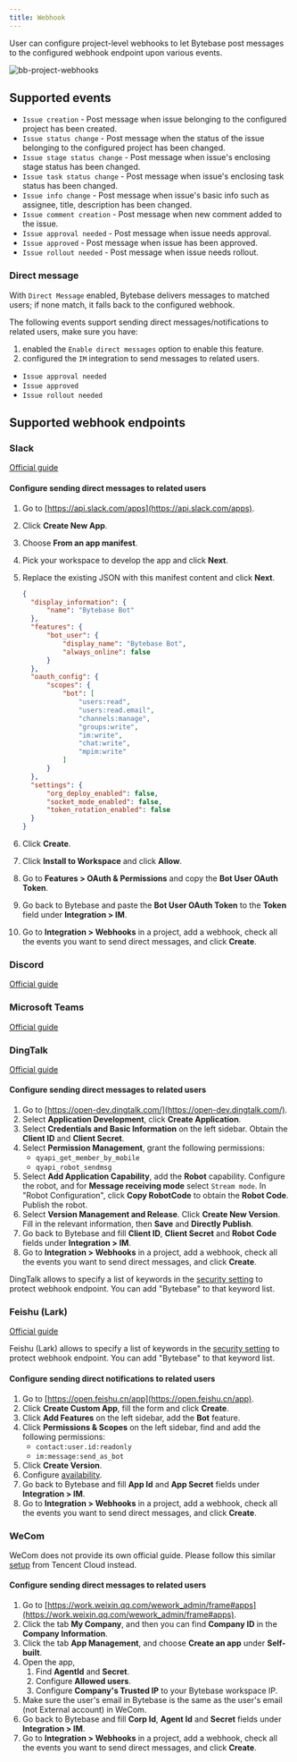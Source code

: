 ```yaml
---
title: Webhook
---
```


User can configure project-level webhooks to let Bytebase post messages to the configured webhook endpoint upon various events.

![bb-project-webhooks](/content/docs/change-database/webhook/bb-project-webhooks.webp)

## Supported events

- `Issue creation` - Post message when issue belonging to the configured project has been created.
- `Issue status change` - Post message when the status of the issue belonging to the configured project has been changed.
- `Issue stage status change` - Post message when issue's enclosing stage status has been changed.
- `Issue task status change` - Post message when issue's enclosing task status has been changed.
- `Issue info change` - Post message when issue's basic info such as assignee, title, description has been changed.
- `Issue comment creation` - Post message when new comment added to the issue.
- `Issue approval needed` - Post message when issue needs approval.
- `Issue approved` - Post message when issue has been approved.
- `Issue rollout needed` - Post message when issue needs rollout.

### Direct message

<Note>

With `Direct Message` enabled, Bytebase delivers messages to matched users; if none match, it falls back to the configured webhook.

</Note>

The following events support sending direct messages/notifications to related users, make sure you have:

1. enabled the `Enable direct messages` option to enable this feature.
1. configured the `IM` integration to send messages to related users.

- `Issue approval needed`
- `Issue approved`
- `Issue rollout needed`

## Supported webhook endpoints

### Slack

[Official guide](https://api.slack.com/messaging/webhooks)

#### Configure sending direct messages to related users

1. Go to [https://api.slack.com/apps](https://api.slack.com/apps).
1. Click **Create New App**.
1. Choose **From an app manifest**.
1. Pick your workspace to develop the app and click **Next**.
1. Replace the existing JSON with this manifest content and click **Next**.

   ```JSON
   {
     "display_information": {
         "name": "Bytebase Bot"
     },
     "features": {
         "bot_user": {
             "display_name": "Bytebase Bot",
             "always_online": false
         }
     },
     "oauth_config": {
         "scopes": {
             "bot": [
                 "users:read",
                 "users:read.email",
                 "channels:manage",
                 "groups:write",
                 "im:write",
                 "chat:write",
                 "mpim:write"
             ]
         }
     },
     "settings": {
         "org_deploy_enabled": false,
         "socket_mode_enabled": false,
         "token_rotation_enabled": false
     }
   }
   ```

1. Click **Create**.
1. Click **Install to Workspace** and click **Allow**.
1. Go to **Features > OAuth & Permissions** and copy the **Bot User OAuth Token**.
1. Go back to Bytebase and paste the **Bot User OAuth Token** to the **Token** field under **Integration > IM**.
1. Go to **Integration > Webhooks** in a project, add a webhook, check all the events you want to send direct messages, and click **Create**.

### Discord

[Official guide](https://support.discord.com/hc/en-us/articles/228383668-Intro-to-Webhooks)

### Microsoft Teams

[Official guide](https://docs.microsoft.com/en-us/microsoftteams/platform/webhooks-and-connectors/how-to/add-incoming-webhook)

### DingTalk

[Official guide](https://developers.dingtalk.com/document/robots/custom-robot-access)

#### Configure sending direct messages to related users

1. Go to [https://open-dev.dingtalk.com/](https://open-dev.dingtalk.com/).
1. Select **Application Development**, click **Create Application**.
1. Select **Credentials and Basic Information** on the left sidebar. Obtain the **Client ID** and **Client Secret**.
1. Select **Permission Management**, grant the following permissions:
   - `qyapi_get_member_by_mobile`
   - `qyapi_robot_sendmsg`
1. Select **Add Application Capability**, add the **Robot** capability. Configure the robot, and for **Message receiving mode** select `Stream mode`. In "Robot Configuration", click **Copy RobotCode** to obtain the **Robot Code**. Publish the robot.
1. Select **Version Management and Release**. Click **Create New Version**. Fill in the relevant information, then **Save** and **Directly Publish**.
1. Go back to Bytebase and fill **Client ID**, **Client Secret** and **Robot Code** fields under **Integration > IM**.
1. Go to **Integration > Webhooks** in a project, add a webhook, check all the events you want to send direct messages, and click **Create**.

<Info>

DingTalk allows to specify a list of keywords in the [security setting](https://developers.dingtalk.com/document/robots/customize-robot-security-settings) to protect webhook endpoint. You can add "Bytebase" to that keyword list.

</Info>

### Feishu (Lark)

[Official guide](https://www.feishu.cn/hc/zh-CN/articles/360024984973)

<Info>

Feishu (Lark) allows to specify a list of keywords in the [security setting](https://www.feishu.cn/hc/zh-CN/articles/360024984973#lineguid-RahdJr) to protect webhook endpoint. You can add "Bytebase" to that keyword list.

</Info>

#### Configure sending direct notifications to related users

1. Go to [https://open.feishu.cn/app](https://open.feishu.cn/app).
1. Click **Create Custom App**, fill the form and click **Create**.
1. Click **Add Features** on the left sidebar, add the **Bot** feature.
1. Click **Permissions & Scopes** on the left sidebar, find and add the following permissions:
   - `contact:user.id:readonly`
   - `im:message:send_as_bot`
1. Click **Create Version**.
1. Configure [availability](https://open.feishu.cn/document/home/introduction-to-scope-and-authorization/availability).
1. Go back to Bytebase and fill **App Id** and **App Secret** fields under **Integration > IM**.
1. Go to **Integration > Webhooks** in a project, add a webhook, check all the events you want to send direct messages, and click **Create**.

### WeCom

WeCom does not provide its own official guide. Please follow this similar [setup](https://intl.cloud.tencent.com/zh/document/product/614/39581) from Tencent Cloud instead.

#### Configure sending direct messages to related users

1. Go to [https://work.weixin.qq.com/wework_admin/frame#apps](https://work.weixin.qq.com/wework_admin/frame#apps).
1. Click the tab **My Company**, and then you can find **Company ID** in the **Company Information**.
1. Click the tab **App Management**, and choose **Create an app** under **Self-built**.
1. Open the app,
   1. Find **AgentId** and **Secret**.
   1. Configure **Allowed users**.
   1. Configure **Company's Trusted IP** to your Bytebase workspace IP.
1. Make sure the user's email in Bytebase is the same as the user's email (not External account) in WeCom.
1. Go back to Bytebase and fill **Corp Id**, **Agent Id** and **Secret** fields under **Integration > IM**.
1. Go to **Integration > Webhooks** in a project, add a webhook, check all the events you want to send direct messages, and click **Create**.

